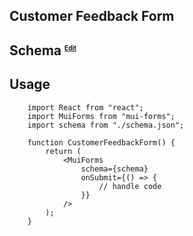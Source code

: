 ## Customer Feedback Form


<CustomerFeedbackForm />

## Schema <sup><small><small><small>[Edit](https://codesandbox.io/s/mui-forms-customer-feedback-form-63mlks?file=/src/CustomerFeedbackForm.js)</small></small></small></sup>

<SchemaViewer value={schema} />

## Usage

```tsx
    import React from "react";
    import MuiForms from "mui-forms";
    import schema from "./schema.json";

    function CustomerFeedbackForm() {
        return (
            <MuiForms
                schema={schema}
                onSubmit={() => {
                    // handle code
                }}
            />
        );
    }
```
